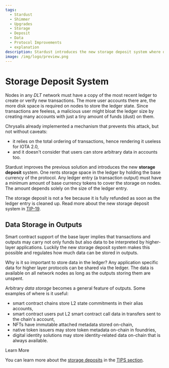 ```yaml
---
tags:
  - Stardust
  - Shimmer
  - Upgrades
  - Storage
  - Deposit
  - Data
  - Protocol Improvements
  - explanation
description: Stardust introduces the new storage deposit system where data storage on the protocol level is tied to refundable token deposits.
image: /img/logo/preview.png
---
```


# Storage Deposit System

Nodes in any _DLT_ network must have a copy of the most recent ledger to create or verify new transactions. The
more user accounts there are, the more disk space is required on nodes to store the ledger state. Since transactions
are feeless, a malicious user might bloat the ledger size by creating many accounts with just a tiny amount of funds
(dust) on them.

Chrysalis already implemented a mechanism that prevents this attack, but not without caveats:

- it relies on the total ordering of transactions, hence rendering it useless for IOTA 2.0,
- and it doesn't consider that users can store arbitrary data in accounts too.

Stardust improves the previous solution and introduces the new **storage deposit** system. One rents storage space in
the ledger by holding the base currency of the protocol. Any ledger entry (a transaction output) must have a minimum
amount of base currency tokens to cover the storage on nodes. The amount depends solely on the size of the
ledger entry.

The storage deposit is not a fee because it is fully refunded as soon as the ledger entry is cleaned up. Read more
about the new storage deposit system in [TIP-19](/tips/tips/TIP-0019).

## Data Storage in Outputs

Smart contract support of the base layer implies that transactions and outputs may carry not only funds but also data
to be interpreted by higher-layer applications. Luckily the new storage deposit system makes this possible and regulates
how much data can be stored in outputs.

Why is it so important to store data in the ledger? Any application specific data for higher layer protocols can be
shared via the ledger. The data is available on all network nodes as long as the outputs storing them are unspent.

Arbitrary _data storage_ becomes a general feature of outputs. Some examples of where is it useful:

- smart contract chains store L2 state commitments in their alias accounts,
- smart contract users put L2 smart contract call data in transfers sent to the chain's account,
- NFTs have immutable attached metadata stored on-chain,
- native token issuers may store token metadata on-chain in foundries,
- digital identity solutions may store identity-related data on-chain that is always available.

<Tip> 
Learn More

You can learn more about the [storage deposits](/tips/tips/TIP-0019) in the
[TIPS section](../tips.md).

</Tip>

